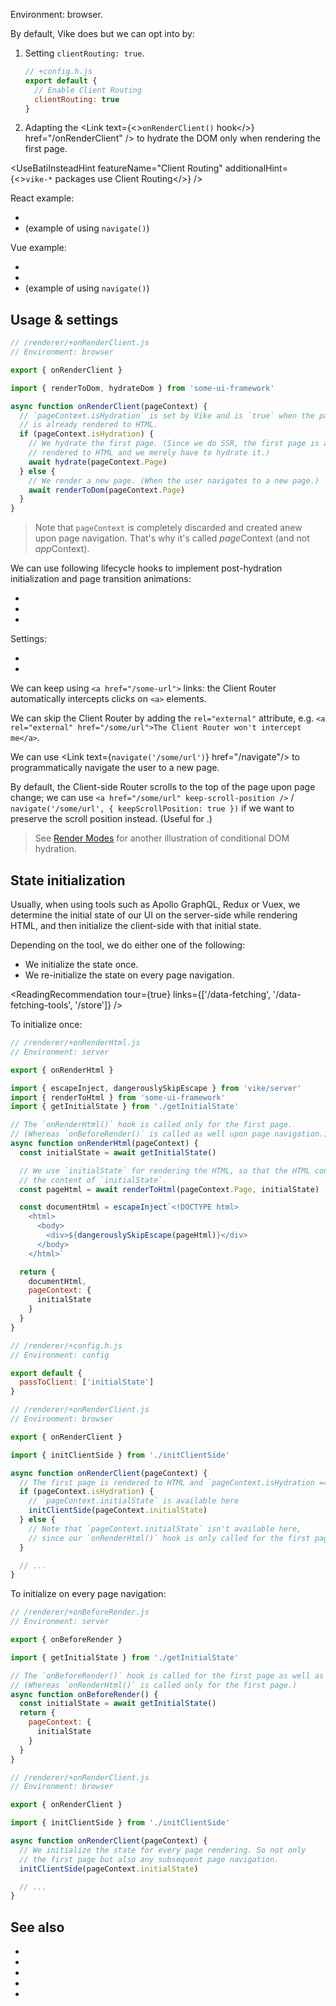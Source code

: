 

Environment: browser.

By default, Vike does <Link text="Server Routing" href="/server-routing" /> but we can opt into <Link text="Client Routing" href="/client-routing" /> by:
 1. Setting `clientRouting: true`.
    ```js
    // +config.h.js
    export default {
      // Enable Client Routing
      clientRouting: true
    }
    ```
 2. Adapting the <Link text={<><code>onRenderClient()</code> hook</>} href="/onRenderClient" /> to
    hydrate the DOM only when rendering the first page.

<UseBatiInsteadHint
  featureName="Client Routing"
  additionalHint={<><code>vike-*</code> packages use Client Routing</>}
/>

React example:
 - <RepoLink path='/examples/react-full-v1/renderer/+onRenderClient.tsx' />
 - <RepoLink path='/examples/react-full-v1/pages/index/+Page.tsx' /> (example of using <code>navigate()</code>)

Vue example:
 - <RepoLink path='/examples/vue-full-v1/renderer/+onRenderClient.ts' />
 - <RepoLink path='/examples/vue-full-v1/renderer/app.ts' />
 - <RepoLink path='/examples/vue-full-v1/pages/index/+Page.vue' /> (example of using <code>navigate()</code>)


## Usage & settings

```js
// /renderer/+onRenderClient.js
// Environment: browser

export { onRenderClient }

import { renderToDom, hydrateDom } from 'some-ui-framework'

async function onRenderClient(pageContext) {
  // `pageContext.isHydration` is set by Vike and is `true` when the page
  // is already rendered to HTML.
  if (pageContext.isHydration) {
    // We hydrate the first page. (Since we do SSR, the first page is already
    // rendered to HTML and we merely have to hydrate it.)
    await hydrate(pageContext.Page)
  } else {
    // We render a new page. (When the user navigates to a new page.)
    await renderToDom(pageContext.Page)
  }
}
```

> Note that `pageContext` is completely discarded and created anew upon page navigation.
> That's why it's called *page*Context (and not *app*Context).

We can use following lifecycle hooks to implement post-<Link href="/hydration">hydration</Link> initialization and page transition animations:
 - <Link href="/onHydrationEnd" noBreadcrumb />
 - <Link href="/onPageTransitionStart" noBreadcrumb />
 - <Link href="/onPageTransitionEnd" noBreadcrumb />

Settings:
 - <Link href="/prefetchStaticAssets" noBreadcrumb />
 - <Link href="/hydrationCanBeAborted" noBreadcrumb />

We can keep using `<a href="/some-url">` links: the Client Router automatically intercepts clicks on `<a>` elements.

We can skip the Client Router by adding the `rel="external"` attribute, e.g. `<a rel="external" href="/some/url">The Client Router won't intercept me</a>`.

We can use <Link text={<code>navigate('/some/url')</code>} href="/navigate"/> to programmatically navigate the user to a new page.

By default, the Client-side Router scrolls to the top of the page upon page change;
we can use `<a href="/some/url" keep-scroll-position />` / `navigate('/some/url', { keepScrollPosition: true })`
if we want to preserve the scroll position instead. (Useful for <Link text="Nested Layouts" href="/layouts#nested-layouts" />.)

> See [Render Modes](/render-modes) for another illustration of conditional DOM hydration.


## State initialization

Usually, when using tools such as Apollo GraphQL, Redux or Vuex, we determine the initial state of our UI on the server-side while rendering HTML, and then initialize the client-side with that initial state.

Depending on the tool, we do either one of the following:
 - We initialize the state once.
 - We re-initialize the state on every page navigation.

<ReadingRecommendation tour={true} links={['/data-fetching', '/data-fetching-tools', '/store']} />

To initialize once:

```js
// /renderer/+onRenderHtml.js
// Environment: server

export { onRenderHtml }

import { escapeInject, dangerouslySkipEscape } from 'vike/server'
import { renderToHtml } from 'some-ui-framework'
import { getInitialState } from './getInitialState'

// The `onRenderHtml()` hook is called only for the first page.
// (Whereas `onBeforeRender()` is called as well upon page navigation.)
async function onRenderHtml(pageContext) {
  const initialState = await getInitialState()

  // We use `initialState` for rendering the HTML, so that the HTML contains
  // the content of `initialState`.
  const pageHtml = await renderToHtml(pageContext.Page, initialState)

  const documentHtml = escapeInject`<!DOCTYPE html>
    <html>
      <body>
        <div>${dangerouslySkipEscape(pageHtml)}</div>
      </body>
    </html>`

  return {
    documentHtml,
    pageContext: {
      initialState
    }
  }
}
```

```js
// /renderer/+config.h.js
// Environment: config

export default {
  passToClient: ['initialState']
}
```

```js
// /renderer/+onRenderClient.js
// Environment: browser

export { onRenderClient }

import { initClientSide } from './initClientSide'

async function onRenderClient(pageContext) {
  // The first page is rendered to HTML and `pageContext.isHydration === true`
  if (pageContext.isHydration) {
    // `pageContext.initialState` is available here
    initClientSide(pageContext.initialState)
  } else {
    // Note that `pageContext.initialState` isn't available here,
    // since our `onRenderHtml()` hook is only called for the first page.
  }

  // ...
}
```

To initialize on every page navigation:

```js
// /renderer/+onBeforeRender.js
// Environment: server

export { onBeforeRender }

import { getInitialState } from './getInitialState'

// The `onBeforeRender()` hook is called for the first page as well as upon page navigation.
// (Whereas `onRenderHtml()` is called only for the first page.)
async function onBeforeRender() {
  const initialState = await getInitialState()
  return {
    pageContext: {
      initialState
    }
  }
}
```

```js
// /renderer/+onRenderClient.js
// Environment: browser

export { onRenderClient }

import { initClientSide } from './initClientSide'

async function onRenderClient(pageContext) {
  // We initialize the state for every page rendering. So not only
  // the first page but also any subsequent page navigation.
  initClientSide(pageContext.initialState)

  // ...
}
```


## See also

 - <Link href="/client-routing" />
 - <Link href="/onHydrationEnd" />
 - <Link href="/onPageTransitionStart" />
 - <Link href="/onPageTransitionEnd" />
 - <Link href="/prefetchStaticAssets" />
